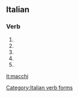 ==Italian==

===Verb===
{{head|it|verb form}}

# {{conjugation of|macchiare||2|s|pres|ind|lang=it}}
# {{conjugation of|macchiare||1|s|pres|sub|lang=it}}
# {{conjugation of|macchiare||2|s|pres|sub|lang=it}}
# {{conjugation of|macchiare||3|s|pres|sub|lang=it}}
# {{conjugation of|macchiare||3|s|imp|lang=it}}

[[Category:Italian verb forms]]

[[it:macchi]]